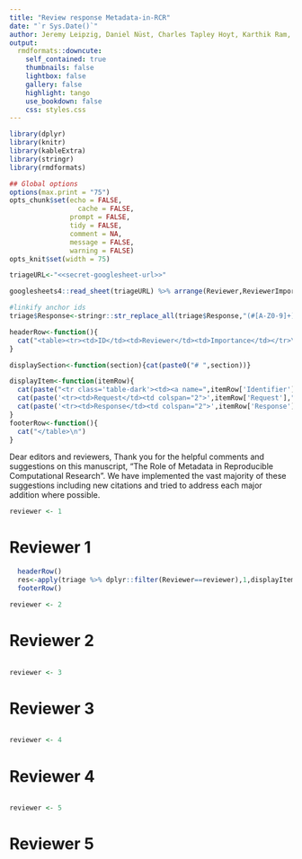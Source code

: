```yaml
---
title: "Review response Metadata-in-RCR"
date: "`r Sys.Date()`"
author: Jeremy Leipzig, Daniel Nüst, Charles Tapley Hoyt, Karthik Ram, Jane Greenberg
output: 
  rmdformats::downcute:
    self_contained: true
    thumbnails: false
    lightbox: false
    gallery: false
    highlight: tango
    use_bookdown: false
    css: styles.css
---
```



```r
library(dplyr)
library(knitr)
library(kableExtra)
library(stringr)
library(rmdformats)

## Global options
options(max.print = "75")
opts_chunk$set(echo = FALSE,
	             cache = FALSE,
               prompt = FALSE,
               tidy = FALSE,
               comment = NA,
               message = FALSE,
               warning = FALSE)
opts_knit$set(width = 75)
```

```r
triageURL<-"<<secret-googlesheet-url>>"

googlesheets4::read_sheet(triageURL) %>% arrange(Reviewer,ReviewerImportance) -> triage

#linkify anchor ids
triage$Response<-stringr::str_replace_all(triage$Response,"(#[A-Z0-9]+)","<a href='\\1'>\\1</a>")
```

```r
headerRow<-function(){
  cat("<table><tr><td>ID</td><td>Reviewer</td><td>Importance</td></tr>\n")
}

displaySection<-function(section){cat(paste0("# ",section))}

displayItem<-function(itemRow){
  cat(paste("<tr class='table-dark'><td><a name=",itemRow['Identifier'],">",itemRow['Identifier'],"</a></td><td>Reviewer ",itemRow['Reviewer'],"</td><td>",itemRow['ReviewerImportance'],"</td></tr>\n",sep=""))
  cat(paste('<tr><td>Request</td><td colspan="2">',itemRow['Request'],"</td></tr>\n"))
  cat(paste('<tr><td>Response</td><td colspan="2">',itemRow['Response'],"</td></tr>\n"))
}
footerRow<-function(){
  cat("</table>\n")
}
```
Dear editors and reviewers,
Thank you for the helpful comments and suggestions on this manuscript, "The Role of Metadata in Reproducible Computational Research". We have implemented the vast majority of these suggestions including new citations and tried to address each major addition where possible.

```r
reviewer <- 1
```

# Reviewer 1
```r
  headerRow()
  res<-apply(triage %>% dplyr::filter(Reviewer==reviewer),1,displayItem)
  footerRow()
```

```r
reviewer <- 2
```
# Reviewer 2
```r
```

```r
reviewer <- 3
```
# Reviewer 3
```r
```

```r
reviewer <- 4
```
# Reviewer 4
```r
```

```r
reviewer <- 5
```
# Reviewer 5
```r
```
